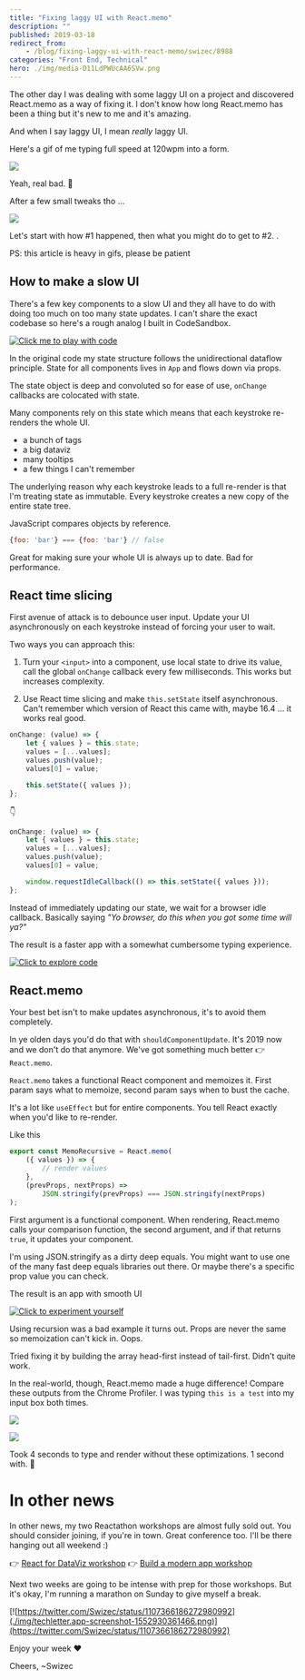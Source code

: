 ```yaml
---
title: "Fixing laggy UI with React.memo"
description: ""
published: 2019-03-18
redirect_from:
    - /blog/fixing-laggy-ui-with-react-memo/swizec/8988
categories: "Front End, Technical"
hero: ./img/media-D11LdPWUcAA6SVw.png
---
```


The other day I was dealing with some laggy UI on a project and discovered React.memo as a way of fixing it. I don't know how long React.memo has been a thing but it's new to me and it's amazing.

And when I say laggy UI, I mean _really_ laggy UI.

Here's a gif of me typing full speed at 120wpm into a form.

![](./img/VlpnEbl.gif)

Yeah, real bad. 🙈

After a few small tweaks tho ...

![](./img/ihNGHUN.gif)

Let's start with how #1 happened, then what you might do to get to #2. .

PS: this article is heavy in gifs, please be patient

## How to make a slow UI

There's a few key components to a slow UI and they all have to do with doing too much on too many state updates. I can't share the exact codebase so here's a rough analog I built in CodeSandbox.

[![Click me to play with code](./img/NuogZIB.gif)](https://codesandbox.io/s/n7zlz8onj0)

In the original code my state structure follows the unidirectional dataflow principle. State for all components lives in `App` and flows down via props.

The state object is deep and convoluted so for ease of use, `onChange` callbacks are colocated with state.

Many components rely on this state which means that each keystroke re-renders the whole UI.

-   a bunch of tags
-   a big dataviz
-   many tooltips
-   a few things I can't remember

The underlying reason why each keystroke leads to a full re-render is that I'm treating state as immutable. Every keystroke creates a new copy of the entire state tree.

JavaScript compares objects by reference.

```javascript
{foo: 'bar'} === {foo: 'bar'} // false
```

Great for making sure your whole UI is always up to date. Bad for performance.

## React time slicing

First avenue of attack is to debounce user input. Update your UI asynchronously on each keystroke instead of forcing your user to wait.

Two ways you can approach this:

1.  Turn your `<input>` into a component, use local state to drive its value, call the global `onChange` callback every few milliseconds. This works but increases complexity.

2) Use React time slicing and make `this.setState` itself asynchronous. Can't remember which version of React this came with, maybe 16.4 ... it works real good.

```javascript
onChange: (value) => {
    let { values } = this.state;
    values = [...values];
    values.push(value);
    values[0] = value;

    this.setState({ values });
};
```

👇

```javascript
onChange: (value) => {
    let { values } = this.state;
    values = [...values];
    values.push(value);
    values[0] = value;

    window.requestIdleCallback(() => this.setState({ values }));
};
```

Instead of immediately updating our state, we wait for a browser idle callback. Basically saying _"Yo browser, do this when you got some time will ya?"_

The result is a faster app with a somewhat cumbersome typing experience.

[![Click to explore code](./img/gNHQMmd.gif)](https://codesandbox.io/s/n7zlz8onj0)

## React.memo

Your best bet isn't to make updates asynchronous, it's to avoid them completely.

In ye olden days you'd do that with `shouldComponentUpdate`. It's 2019 now and we don't do that anymore. We've got something much better 👉 `React.memo`.

`React.memo` takes a functional React component and memoizes it. First param says what to memoize, second param says when to bust the cache.

It's a lot like `useEffect` but for entire components. You tell React exactly when you'd like to re-render.

Like this

```javascript
export const MemoRecursive = React.memo(
    ({ values }) => {
        // render values
    },
    (prevProps, nextProps) =>
        JSON.stringify(prevProps) === JSON.stringify(nextProps)
);
```

First argument is a functional component. When rendering, React.memo calls your comparison function, the second argument, and if that returns `true`, it updates your component.

I'm using JSON.stringify as a dirty deep equals. You might want to use one of the many fast deep equals libraries out there. Or maybe there's a specific prop value you can check.

The result is an app with smooth UI

[![Click to experiment yourself](./img/Z5hBlzu.gif)](https://codesandbox.io/s/n7zlz8onj0)

Using recursion was a bad example it turns out. Props are never the same so memoization can't kick in. Oops.

Tried fixing it by building the array head-first instead of tail-first. Didn't quite work.

In the real-world, though, React.memo made a huge difference! Compare these outputs from the Chrome Profiler. I was typing `this is a test` into my input box both times.

![](./img/media-D11LdPWUcAA6SVw.png)

![](./img/media-D11Lj3MVYAAdZ6E.jpg)

Took 4 seconds to type and render without these optimizations. 1 second with. 🤘

# In other news

In other news, my two Reactathon workshops are almost fully sold out. You should consider joining, if you're in town. Great conference too. I'll be there hanging out all weekend :)

👉 [React for DataViz workshop](https://ti.to/real-world-react/react-and-d3-workshop) 👉 [Build a modern app workshop](https://ti.to/real-world-react/modern-app-with-react-workshop)

Next two weeks are going to be intense with prep for those workshops. But it's okay, I'm running a marathon on Sunday to give myself a break.

[![https://twitter.com/Swizec/status/1107366186272980992](./img/techletter.app-screenshot-1552930361466.png)](https://twitter.com/Swizec/status/1107366186272980992)

Enjoy your week ❤️

Cheers, ~Swizec
